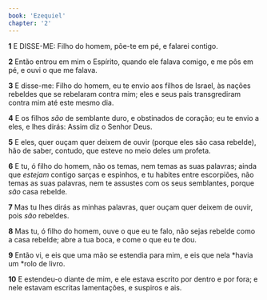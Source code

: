 ```yaml
---
book: 'Ezequiel'
chapter: '2'
---
```


**1** E DISSE-ME: Filho do homem, põe-te em pé, e falarei contigo.

**2** Então entrou em mim o Espírito, quando ele falava comigo, e me pôs em pé, e ouvi o que me falava.

**3** E disse-me: Filho do homem, eu te envio aos filhos de Israel, às nações rebeldes que se rebelaram contra mim; eles e seus pais transgrediram contra mim até este mesmo dia.

**4** E os filhos _são_ de semblante duro, e obstinados de coração; eu te envio a eles, e lhes dirás: Assim diz o Senhor Deus.

**5** E eles, quer ouçam quer deixem de ouvir (porque eles são casa rebelde), hão de saber, contudo, que esteve no meio deles um profeta.

**6** E tu, ó filho do homem, não os temas, nem temas as suas palavras; ainda que _estejam_ contigo sarças e espinhos, e tu habites entre escorpiões, não temas as suas palavras, nem te assustes com os seus semblantes, porque _são_ casa rebelde.

**7** Mas tu lhes dirás as minhas palavras, quer ouçam quer deixem de ouvir, pois _são_ rebeldes.

**8** Mas tu, ó filho do homem, ouve o que eu te falo, não sejas rebelde como a casa rebelde; abre a tua boca, e come o que eu te dou.

**9** Então vi, e eis que uma mão se estendia para mim, e eis que nela *havia um *rolo de livro.

**10** E estendeu-o diante de mim, e ele estava escrito por dentro e por fora; e nele estavam escritas lamentações, e suspiros e ais.
